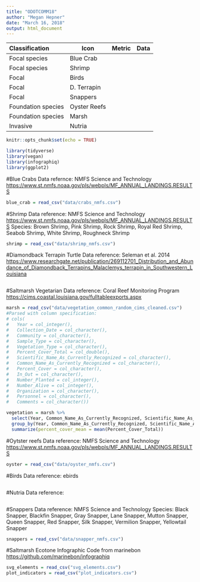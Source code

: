 ```yaml
---
title: "ODOTCOMM18"
author: "Megan Hepner"
date: "March 16, 2018"
output: html_document
---
```


| Classification     | Icon         | Metric | Data |
|:-------------------|--------------|--------|------|
| Focal species      | Blue Crab    | 
| Focal species      | Shrimp       |
| Focal              | Birds        |
| Focal              | D. Terrapin  | 
| Focal              | Snappers     |
| Foundation species | Oyster Reefs |
| Foundation species | Marsh        | 
| Invasive           | Nutria       |

```r
knitr::opts_chunk$set(echo = TRUE)

library(tidyverse)
library(vegan)
library(infographiq)
library(ggplot2)

```

#Blue Crabs 
Data refernce: NMFS Science and Technology <https://www.st.nmfs.noaa.gov/pls/webpls/MF_ANNUAL_LANDINGS.RESULTS> 
```r
blue_crab = read_csv("data/crabs_nmfs.csv") 
```

#Shrimp 
Data reference: NMFS Science and Technology <https://www.st.nmfs.noaa.gov/pls/webpls/MF_ANNUAL_LANDINGS.RESULTS>
Species: Brown Shrimp, Pink Shrimp, Rock Shrimp, Royal Red Shrimp, Seabob Shrimp, White Shrimp, Roughneck Shrimp

```r
shrimp = read_csv("data/shrimp_nmfs.csv") 
```

#Diamondback Terrapin Turtle 
Data reference: Seleman et al. 2014 <https://www.researchgate.net/publication/269112701_Distribution_and_Abundance_of_Diamondback_Terrapins_Malaclemys_terrapin_in_Southwestern_Louisiana> 
```r

```

#Saltmarsh Vegetarian 
Data reference: Coral Reef Monitoring Program  <https://cims.coastal.louisiana.gov/fulltableexports.aspx> 
```r

marsh = read_csv("data/vegetation_common_random_cims_cleaned.csv")
#Parsed with column specification:
# cols(
#   Year = col_integer(),
#   Collection_Date = col_character(),
#   Community = col_character(),
#   Sample_Type = col_character(),
#   Vegetation_Type = col_character(),
#   Percent_Cover_Total = col_double(),
#   Scientific_Name_As_Currently_Recognized = col_character(),
#   Common_Name_As_Currently_Recognized = col_character(),
#   Percent_Cover = col_character(),
#   In_Out = col_character(),
#   Number_Planted = col_integer(),
#   Number_Alive = col_integer(),
#   Organization = col_character(),
#   Personnel = col_character(),
#   Comments = col_character())

vegetation = marsh %>%
  select(Year, Common_Name_As_Currently_Recognized, Scientific_Name_As_Currently_Recognized, Percent_Cover_Total) %>%
  group_by(Year, Common_Name_As_Currently_Recognized, Scientific_Name_As_Currently_Recognized) %>%
  summarize(percent_cover_mean = mean(Percent_Cover_Total))

```

#Oytster reefs 
Data reference: NMFS Science and Technology <https://www.st.nmfs.noaa.gov/pls/webpls/MF_ANNUAL_LANDINGS.RESULTS>
```r
oyster = read_csv("data/oyster_nmfs.csv")
```

#Birds
Data reference: ebirds 
```r

```

#Nutria 
Data reference:
```Nutria

```

#Snappers
Data reference: NMFS Science and Technology
Species: Black Snapper, Blackfin Snapper, Gray Snapper, Lane Snapper, Mutton Snapper, Queen Snapper, Red Snapper, Silk Snapper, Vermilion Snapper, Yellowtail Snapper
```r
snappers = read_csv("data/snapper_nmfs.csv")
```

#Saltmarsh Ecotone Infographic 
Code from marinebon <https://github.com/marinebon/infographiq> 
```r

svg_elements = read_csv("svg_elements.csv")
plot_indicators = read_csv("plot_indicators.csv")


```
